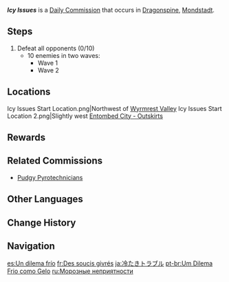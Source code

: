 {{Quest Infobox
|id            = 11000; 11001
|type          = Commission
|image         = Commission Icy Issues.png
|startLocation = [[Dragonspine]], [[Mondstadt]]
|region        = Mondstadt
|area          = Dragonspine
|otherRewards  = 
*AR-Dependent Rewards
|rewards       = Crimson Agate*1
|characters    = Traveler
}}
'''''Icy Issues''''' is a [[Daily Commission]] that occurs in [[Dragonspine]], [[Mondstadt]].

==Steps==
{{Quest Description|Kaboom! [[Hilichurls]] have ignited their Exploding Barrels... but why are they this cold? Foil their dangerous scheme, and fast!}}
#Defeat all opponents (0/10)
#* 10 enemies in two waves:
#**Wave 1 {{Enemy List|Cryo Slime*2;Ice Shield Hilichurl Guard*2;Cryo Samachurl*1;Ice Shieldwall Mitachurl*1}}
#**Wave 2 {{Enemy List|Cryo Hilichurl Grenadier*3;Ice Shieldwall Mitachurl*1}}

==Locations==
<gallery>
Icy Issues Start Location.png|Northwest of [[Wyrmrest Valley]]
Icy Issues Start Location 2.png|Slightly west [[Entombed City - Outskirts]]
</gallery>

==Rewards==
{{Commission Rewards|full}}

==Related Commissions==
* [[Pudgy Pyrotechnicians]]

==Other Languages==
{{Other Languages
|en      = Icy Issues
|zhs     = 冷冰冰的大麻烦
|zhs_rm  = Lěngbīngbīng de Dà Máfán
|zht     = 冷冰冰的大麻煩
|zht_rm  = Lěngbīngbīng de Dà Máfán
|zh_tl   = Big Icy Cold Troubles
|ja      = 冷たきトラブル
|ja_rm   = Tsumetaki Toraburu
|ja_tl   = Icy Troubles
|ko      = 차가운 골칫거리
|ko_tl   = Cold Troubles
|es      = Un dilema frío
|es_tl   = A Cold Dilemma
|fr      = Des soucis givrés
|fr_tl   = Frosted Troubles
|ru      = Морозные неприятности
|ru_tl   = Frosty Troubles
|th      = ความวุ่นวายที่แสนเยือกเย็น
|th_rm   = 
|th_tl   = Very Cold Chaos
|vi      = Phiền Phức Lạnh Giá
|vi_tl   = Icy Hassles
|de      = Frostige Schwierigkeiten
|de_tl   = Frosty Difficulties
|id      = Masalah Besar yang Dingin
|id_tl   = Big Cold Issue
|pt      = Um Dilema Frio como Gelo
|pt_tl   = 
|tr      = Buzlu Sorunlar
|tr_tl   = Icy Issues
|it      = Problemi glaciali
|it_tl   = 
}}

==Change History==
{{Change History|1.2}}

==Navigation==
{{Commission Navbox|Basic}}

[[es:Un dilema frío]]
[[fr:Des soucis givrés]]
[[ja:冷たきトラブル]]
[[pt-br:Um Dilema Frio como Gelo]]
[[ru:Морозные неприятности]]